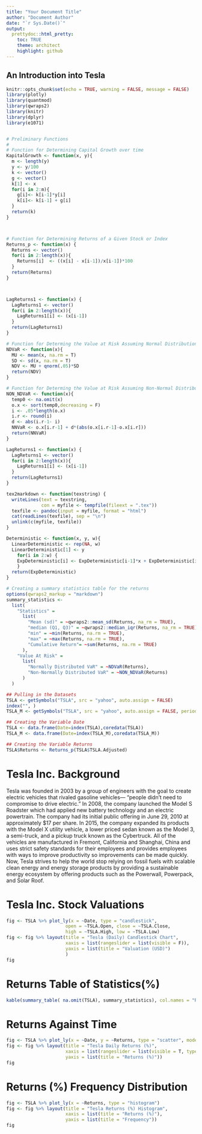 ```yaml
---
title: "Your Document Title"
author: "Document Author"
date: "`r Sys.Date()`"
output:
  prettydoc::html_pretty:
    toc: TRUE
    theme: architect
    highlight: github
---
```


## An Introduction into Tesla
```r
knitr::opts_chunk$set(echo = TRUE, warning = FALSE, message = FALSE)
library(plotly)
library(quantmod)
library(qwraps2)
library(knitr)
library(dplyr)
library(e1071)


# Preliminary Functions
# 
# Function for Determining Capital Growth over time
KapitalGrowth <- function(x, y){
  m <- length(y)
  y <- y/100
  k <- vector()
  g <- vector()
  k[1] <- x
  for(i in 2:m){
    g[i]<- k[i-1]*y[i]
    k[i]<- k[i-1] + g[i]
  }
  return(k)
}



# Function for Determining Returns of a Given Stock or Index
Returns_p <- function(x) {
  Returns <- vector()
  for(i in 2:length(x)){
    Returns[i]  <- ((x[i] - x[i-1])/x[i-1])*100
  }
  return(Returns)
}



LagReturns1 <- function(x) {
  LagReturns1 <- vector()
  for(i in 2:length(x)){
    LagReturns1[i] <- (x[i-1])
  }
  return(LagReturns1)
}

# Function for Determing the Value at Risk Assuming Normal Distribution
NDVaR <- function(x){
  MU <- mean(x, na.rm = T)
  SD <- sd(x, na.rm = T)
  NDV <- MU + qnorm(.05)*SD
  return(NDV)
}

# Function for Determing the Value at Risk Assuming Non-Normal Distribution
NON_NDVaR <- function(x){
  temp0 <- na.omit(x)
  o.x <- sort(temp0,decreasing = F)
  i <- .05*length(o.x)
  i.r <- round(i)
  d <- abs(i.r-1- i)
  NNVaR <- o.x[i.r-1] + d*(abs(o.x[i.r-1]-o.x[i.r]))
  return(NNVaR)
}

LagReturns1 <- function(x) {
  LagReturns1 <- vector()
  for(i in 2:length(x)){
    LagReturns1[i] <- (x[i-1])
  }
  return(LagReturns1)
}

tex2markdown <- function(texstring) {
  writeLines(text = texstring,
             con = myfile <- tempfile(fileext = ".tex"))
  texfile <- pandoc(input = myfile, format = "html")
  cat(readLines(texfile), sep = "\n")
  unlink(c(myfile, texfile))
}

Deterministic <- function(x, y, w){
  LinearDeterministic <- rep(NA, w)
  LinearDeterministic[1] <- y
    for(i in 2:w) {
    ExpDeterministic[i] <- ExpDeterministic[i-1]*x + ExpDeterministic[i-1]
    }
  return(ExpDeterministic)
}

# Creating a summary statistics table for the returns 
options(qwraps2_markup = "markdown")
summary_statistics <-
  list(
    "Statistics" =
      list(
        "Mean (sd)" = ~qwraps2::mean_sd(Returns, na_rm = TRUE),
        "median (Q1, Q3)" = ~qwraps2::median_iqr(Returns, na_rm = TRUE),
        "min" = ~min(Returns, na.rm = TRUE),
        "max" = ~max(Returns, na.rm = TRUE),
        "Cumulative Return"= ~sum(Returns, na.rm = TRUE)
      ),
    "Value At Risk" =
      list(
        "Normally Distributed VaR" = ~NDVaR(Returns),
        "Non-Normally Distributed VaR" = ~NON_NDVaR(Returns)
      )
  )

## Pulling in the Datasets
TSLA <- getSymbols("TSLA", src = "yahoo", auto.assign = FALSE)
index("", )
TSLA_M <- getSymbols("TSLA", src = "yahoo", auto.assign = FALSE, periodicity = "monthly")

## Creating the Variable Date
TSLA <- data.frame(Date=index(TSLA),coredata(TSLA))
TSLA_M <- data.frame(Date=index(TSLA_M),coredata(TSLA_M))

## Creating the Variable Returns
TSLA$Returns <- Returns_p(TSLA$TSLA.Adjusted)
```


# Tesla Inc. Background
Tesla was founded in 2003 by a group of engineers with the goal to create electric vehicles that rivaled gasoline vehicles— “people didn’t need to compromise to drive electric.” In 2008, the company launched the Model S Roadster which had applied new battery technology and an electric powertrain. The company had its initial public offering in June 29, 2010 at approximately $17 per share. In 2015, the company expanded its products with the Model X utility vehicle, a lower priced sedan known as the Model 3, a semi-truck, and a pickup truck known as the Cybertruck. All of the vehicles are manufactured in Fremont, California and Shanghai, China and uses strict safety standards for their employees and provides employees with ways to improve productivity so improvements can be made quickly. Now, Tesla strives to help the world stop relying on fossil fuels with scalable clean energy and energy storage products by providing a sustainable energy ecosystem by offering products such as the Powerwall, Powerpack, and Solar Roof.


# Tesla Inc. Stock Valuations
```r
fig <- TSLA %>% plot_ly(x = ~Date, type = "candlestick",
                      open = ~TSLA.Open, close = ~TSLA.Close,
                      high = ~TSLA.High, low = ~TSLA.Low) 
fig <- fig %>% layout(title = "Tesla (Daily) Candlestick Chart", 
                      xaxis = list(rangeslider = list(visible = F)),
                      yaxis = list(title = "Valuation (USD)")
                      )
fig
```



# Returns Table of Statistics(%)
```r
kable(summary_table( na.omit(TSLA), summary_statistics), col.names = "Returns (%)")
```


# Returns Against Time
```r
fig <- TSLA %>% plot_ly(x = ~Date, y = ~Returns, type = "scatter", mode = "lines")
fig <- fig %>% layout(title = "Tesla Daily Returns (%)",
                      xaxis = list(rangeslider = list(visible = T, type = "date"), title = "Date"),
                      yaxis = list(title = "Returns (%)"))
fig
```


# Returns (%) Frequency Distribution
```r
fig <- TSLA %>% plot_ly(x = ~Returns, type = "histogram")
fig <- fig %>% layout(title = "Tesla Returns (%) Histogram",
                      xaxis = list(title = "Returns (%)"),
                      yaxis = list(title = "Frequency"))
fig
```






